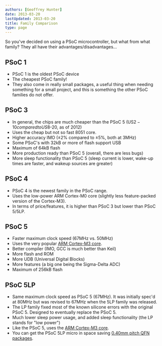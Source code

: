 ```yaml
---
authors: [Geoffrey Hunter]
date: 2013-03-20
lastUpdated: 2013-03-20
title: Family Comparison
type: page
---
```


So you've decided on using a PSoC microcontroller, but what from what family? They all have their advantages/disadvantages...

## PSoC 1

* PSoC 1 is the oldest PSoC device
* The cheapest PSoC family!
* They also come in really small packages, a useful thing when needing something for a small project, and this is something the other PSoC families do not offer.

## PSoC 3

* In general, the chips are much cheaper than the PSoC 5 (US$2-10 compared to US$8-20, as of 2012)
* Uses the cheap but not so fast 8051 core.
* Higher accuracy IMO (±2% compared to ±5%, both at 3MHz)
* Some PSoC's with 32kB or more of flash support USB
* Maximum of 64kB flash
* More production ready than PSoC 5 (overall, there are less bugs)
* More sleep functionality than PSoC 5 (sleep current is lower, wake-up times are faster, and wakeup sources are greater)

## PSoC 4

* PSoC 4 is the newest family in the PSoC range.
* Uses the low-power ARM Cortex-M0 core (slightly less feature-packed version of the Cortex-M3).
* In terms of price/features, it is higher than PSoC 3 but lower than PSoC 5/5LP.

## PSoC 5

* Faster maximum clock speed (67MHz vs. 50MHz)
* Uses the very popular [ARM Cortex-M3 core](/programming/cpu-architectures/arm-cortex-m3/).
* Better compiler (IMO, GCC is much better than Keil)
* More flash and ROM
* More UDB (Universal Digital Blocks)
* More features (a big one being the Sigma-Delta ADC)
* Maximum of 256kB flash

## PSoC 5LP

* Same maximum clock speed as PSoC 5 (67MHz). It was initially spec'd at 80MHz but was revised to 67MHz when the 5LP family was released.
* The LP family fixed most of the known silicone errors with the original PSoC 5. Designed to eventually replace the PSoC 5.
* Much lower sleep power usage, and added sleep functionality (the LP stands for "low power")
* Like the PSoC 5, uses the [ARM Cortex-M3 core](/programming/cpu-architectures/arm-cortex-m3/).
* You can get the PSoC 5LP micro in space saving [0.40mm pitch QFN packages](/pcb-design/component-packages/qfn-component-package/).